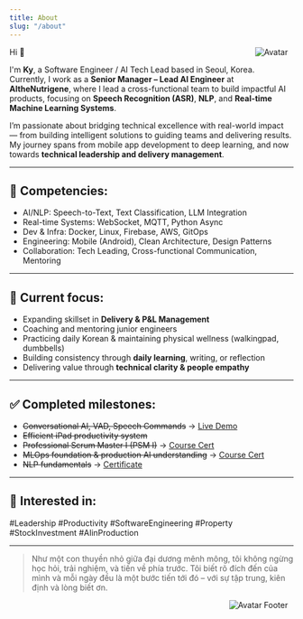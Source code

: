 ```yaml
---
title: About
slug: "/about"
---
```


<div style="float:right;margin:0 10px 10px 0;background-color:transparent!important" width="80" markdown="1">
    <img src="haft_cross_s.jpeg"  alt="Avatar">
</div>

Hi 👋

I'm **Ky**, a Software Engineer / AI Tech Lead based in Seoul, Korea.  
Currently, I work as a **Senior Manager – Lead AI Engineer** at **AItheNutrigene**, where I lead a cross-functional team to build impactful AI products, focusing on **Speech Recognition (ASR)**, **NLP**, and **Real-time Machine Learning Systems**.

I’m passionate about bridging technical excellence with real-world impact — from building intelligent solutions to guiding teams and delivering results.  
My journey spans from mobile app development to deep learning, and now towards **technical leadership and delivery management**.

---

## 🔧 Competencies:
- AI/NLP: Speech-to-Text, Text Classification, LLM Integration  
- Real-time Systems: WebSocket, MQTT, Python Async  
- Dev & Infra: Docker, Linux, Firebase, AWS, GitOps  
- Engineering: Mobile (Android), Clean Architecture, Design Patterns  
- Collaboration: Tech Leading, Cross-functional Communication, Mentoring  

---

## 📌 Current focus:
- Expanding skillset in **Delivery & P&L Management**  
- Coaching and mentoring junior engineers  
- Practicing daily Korean & maintaining physical wellness (walkingpad, dumbbells)  
- Building consistency through **daily learning**, writing, or reflection  
- Delivering value through **technical clarity & people empathy**

---

## ✅ Completed milestones:
- ~~Conversational AI, VAD, Speech Commands~~ → [Live Demo](https://www.sedaily.com/NewsView/262508BS13)  
- ~~Efficient iPad productivity system~~  
- ~~Professional Scrum Master I (PSM I)~~ → [Course Cert](https://www.credly.com/badges/020efcb7-900d-49f3-98b0-619a7e20da2f/linked_in_profile)  
- ~~MLOps foundation & production AI understanding~~ → [Course Cert](https://coursera.org/share/78562cedf72c31cc18abe6d0607b2fed)  
- ~~NLP fundamentals~~ → [Certificate](https://www.coursera.org/account/accomplishments/specialization/certificate/PTVXPH6WC6KD)

---

## 🎯 Interested in:
#Leadership #Productivity #SoftwareEngineering #Property #StockInvestment #AIinProduction

---

> Như một con thuyền nhỏ giữa đại dương mênh mông, tôi không ngừng học hỏi, trải nghiệm, và tiến về phía trước. Tôi biết rõ đích đến của mình và mỗi ngày đều là một bước tiến tới đó – với sự tập trung, kiên định và lòng biết ơn.

<div style="float:right;margin:0 10px 10px 0;background-color:transparent!important" width="150" markdown="1">
    <img src="full_cross_a.jpeg"  alt="Avatar Footer">
</div>